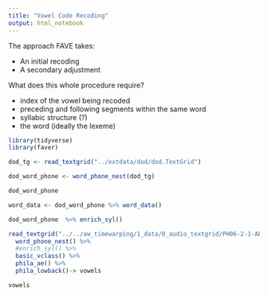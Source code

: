 ```yaml
---
title: "Vowel Code Recoding"
output: html_notebook
---
```


The approach FAVE takes:

- An initial recoding
- A secondary adjustment

What does this whole procedure require?

- index of the vowel being recoded
- preceding and following segments within the same word
- syllabic structure (?)
- the word (ideally the lexeme)


```r
library(tidyverse)
library(faver)
```


```r
dod_tg <- read_textgrid("../extdata/dod/dod.TextGrid")
```

```r
dod_word_phone <- word_phone_nest(dod_tg)
```
```r
dod_word_phone
```
```r
word_data <- dod_word_phone %>% word_data()
```

```r
dod_word_phone  %>% enrich_syl()

```

```r
read_textgrid("../../aw_timewarping/1_data/0_audio_textgrid/PH06-2-1-AB-Jean.TextGrid") %>%
  word_phone_nest() %>%
  #enrich_syl() %>%
  basic_vclass() %>% 
  phila_ae() %>%
  phila_lowback()-> vowels
```


```r
vowels
```






